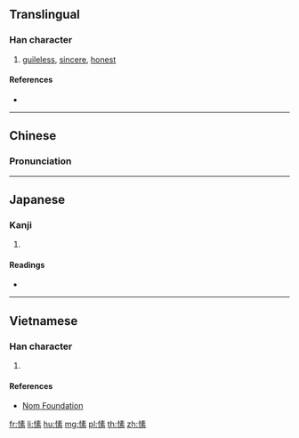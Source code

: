==Translingual==

===Han character===
{{Han char|rn=61|rad=心|as=10|sn=13|four=95093|canj=PQMF|ids=⿰忄素}}

# [[guileless]], [[sincere]], [[honest]]

====References====
* {{Han ref|kx=0396.120|dkj=10986|dj=0734.190|hdz=42335.100|uh=612B|ud=24875|bh=DD68|bd=56680}}

----

==Chinese==
{{zh-forms}}

===Pronunciation===
{{zh-pron
|m=sù
|c=sou3
|mn=qz,tw,xm,zz:sò͘
|mc=
|oc=
|ma=
|cat=a
}}

----

==Japanese==

===Kanji===
{{ja-kanji|grade=|rs=心10}}

# {{defn|lang=ja|sort=心10}}

====Readings====
* {{ja-readings|on=[[そ]] (so)|kun=[[まこと]] (makoto)}}

----

==Vietnamese==

===Han character===
{{vi-readings|rs=心10|hanviet=tố}}

# {{defn|lang=vi|sort=心10}}

====References====
* [http://nomfoundation.org/common/nom_details.php?codepoint=612b Nom Foundation]

[[fr:愫]]
[[li:愫]]
[[hu:愫]]
[[mg:愫]]
[[pl:愫]]
[[th:愫]]
[[zh:愫]]
